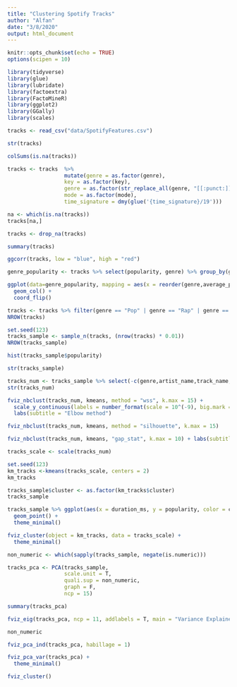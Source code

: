 ```yaml
---
title: "Clustering Spotify Tracks"
author: "Alfan"
date: "3/8/2020"
output: html_document
---
```


```r
knitr::opts_chunk$set(echo = TRUE)
options(scipen = 10)
```


```r
library(tidyverse)
library(glue)
library(lubridate)
library(factoextra)
library(FactoMineR)
library(ggplot2)
library(GGally)
library(scales)
```


```r
tracks <- read_csv("data/SpotifyFeatures.csv")
```

```r
str(tracks)
```

```r
colSums(is.na(tracks))
```

```r
tracks <- tracks  %>% 
                  mutate(genre = as.factor(genre),
                  key = as.factor(key),
                  genre = as.factor(str_replace_all(genre, "[[:punct:]]", "")),
                  mode = as.factor(mode),
                  time_signature = dmy(glue('{time_signature}/19')))
```

```r
na <- which(is.na(tracks))
tracks[na,]
```

```r
tracks <- drop_na(tracks)
```

```r
summary(tracks)
```

```r
ggcorr(tracks, low = "blue", high = "red")
```


```r
genre_popularity <- tracks %>% select(popularity, genre) %>% group_by(genre) %>% summarise("average_popularity" = round(mean(popularity)))

ggplot(data=genre_popularity, mapping = aes(x = reorder(genre,average_popularity), y = average_popularity)) +
  geom_col() +
  coord_flip()
```

```r
tracks <- tracks %>% filter(genre == "Pop" | genre == "Rap" | genre == "Rock" | genre == "HipHop" | genre == "Dance")
NROW(tracks)
```


```r
set.seed(123)
tracks_sample <- sample_n(tracks, (nrow(tracks) * 0.01))
NROW(tracks_sample)
```


```r
hist(tracks_sample$popularity)
```

```r
str(tracks_sample)
```


```r
tracks_num <- tracks_sample %>% select(-c(genre,artist_name,track_name,key,mode,time_signature,track_id))
str(tracks_num)
```


```r
fviz_nbclust(tracks_num, kmeans, method = "wss", k.max = 15) +
  scale_y_continuous(labels = number_format(scale = 10^(-9), big.mark = ",", suffix = " bil.")) +
  labs(subtitle = "Elbow method")
```

```r
fviz_nbclust(tracks_num, kmeans, method = "silhouette", k.max = 15) 
```

```r
fviz_nbclust(tracks_num, kmeans, "gap_stat", k.max = 10) + labs(subtitle = "Gap Statistic method")
```


```r
tracks_scale <- scale(tracks_num)
```

```r
set.seed(123)
km_tracks <-kmeans(tracks_scale, centers = 2)
km_tracks
```



```r
tracks_sample$cluster <- as.factor(km_tracks$cluster)
tracks_sample
```


```r
tracks_sample %>% ggplot(aes(x = duration_ms, y = popularity, color = cluster)) +
  geom_point() +
  theme_minimal()
```


```r
fviz_cluster(object = km_tracks, data = tracks_scale) + 
  theme_minimal()
```



```r
non_numeric <- which(sapply(tracks_sample, negate(is.numeric)))

tracks_pca <- PCA(tracks_sample,
                  scale.unit = T,
                  quali.sup = non_numeric,
                  graph = F,
                  ncp = 15)

summary(tracks_pca)
```

```r
fviz_eig(tracks_pca, ncp = 11, addlabels = T, main = "Variance Explained by Dimensions")
```

```r
non_numeric
```


```r
fviz_pca_ind(tracks_pca, habillage = 1)
```

```r
fviz_pca_var(tracks_pca) +
  theme_minimal()
```

```r
fviz_cluster()
```


